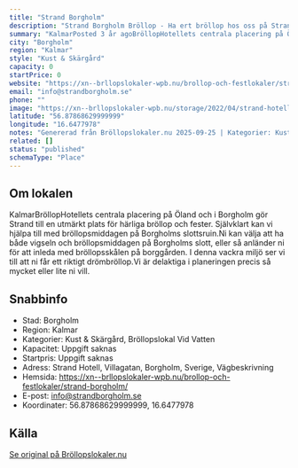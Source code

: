 ```yaml
---
title: "Strand Borgholm"
description: "Strand Borgholm Bröllop - Ha ert bröllop hos oss på Strand Borgholm. Se vår fina Bröllopslokal. Skicka gärna en förfrågan så hjälper vi Er!"
summary: "KalmarPosted 3 år agoBröllopHotellets centrala placering på Öland och i Borgholm gör Strand till en utmärkt plats för härliga bröllop och fester. Självklart kan vi hjälpa till med bröllopsmiddagen på…"
city: "Borgholm"
region: "Kalmar"
style: "Kust & Skärgård"
capacity: 0
startPrice: 0
website: "https://xn--brllopslokaler-wpb.nu/brollop-och-festlokaler/strand-borgholm/"
email: "info@strandborgholm.se"
phone: ""
image: "https://xn--brllopslokaler-wpb.nu/storage/2022/04/strand-hotell-borgholm-brollop-2-visningsbild.webp"
latitude: "56.87868629999999"
longitude: "16.6477978"
notes: "Genererad från Bröllopslokaler.nu 2025-09-25 | Kategorier: Kust & Skärgård, Bröllopslokal Vid Vatten"
related: []
status: "published"
schemaType: "Place"
---
```


## Om lokalen

KalmarBröllopHotellets centrala placering på Öland och i Borgholm gör Strand till en utmärkt plats för härliga bröllop och fester. Självklart kan vi hjälpa till med bröllopsmiddagen på Borgholms slottsruin.Ni kan välja att ha både vigseln och bröllopsmiddagen på Borgholms slott, eller så anländer ni för att inleda med bröllopsskålen på borggården. I denna vackra miljö ser vi till att ni får ett riktigt drömbröllop.Vi är delaktiga i planeringen precis så mycket eller lite ni vill.

## Snabbinfo

- Stad: Borgholm
- Region: Kalmar
- Kategorier: Kust & Skärgård, Bröllopslokal Vid Vatten
- Kapacitet: Uppgift saknas
- Startpris: Uppgift saknas
- Adress: Strand Hotell, Villagatan, Borgholm, Sverige, Vägbeskrivning
- Hemsida: https://xn--brllopslokaler-wpb.nu/brollop-och-festlokaler/strand-borgholm/
- E-post: info@strandborgholm.se
- Koordinater: 56.87868629999999, 16.6477978

## Källa

[Se original på Bröllopslokaler.nu](https://xn--brllopslokaler-wpb.nu/brollop-och-festlokaler/strand-borgholm/)
